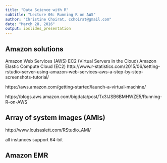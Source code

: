 ```yaml
---
title: "Data Science with R"
subtitle: "Lecture 06: Running R on AWS"
author: "Christine Choirat, cchoirat@gmail.com"
date: "March 28, 2016"
output: ioslides_presentation
---
```


## Amazon solutions

Amazon Web Services (AWS)
EC2 (Virtual Servers in the Cloud)
Amazon Elastic Compute Cloud (EC2)
http://www.r-statistics.com/2015/06/setting-rstudio-server-using-amazon-web-services-aws-a-step-by-step-screenshots-tutorial/

https://aws.amazon.com/getting-started/launch-a-virtual-machine/

https://blogs.aws.amazon.com/bigdata/post/Tx3IJSB6BMHWZE5/Running-R-on-AWS

##  Array of system images (AMIs)

http://www.louisaslett.com/RStudio_AMI/

all instances support 64-bit


## Amazon EMR